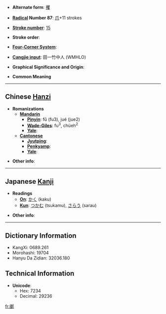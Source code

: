 * '''Alternate form''': [[攫]]

* '''[[Wiktionary:Chinese radical index| Radical]] Number 87''': [[Wiktionary:Chinese radical index 爪|爪]]+11 strokes

* '''[[Wiktionary:Chinese total strokes index|Stroke number]]''': [[Wiktionary:Chinese total strokes index 15|15]]

* '''Stroke order''': 

* '''[[Wiktionary:Chinese four corner index|Four-Corner System]]''': 

* '''[[Wiktionary:Chinese Cangjie index|Cangjie input]]''': 田一竹中人 (WMHLO)

* '''Graphical Significance and Origin''': 

* '''Common Meaning'''

----

== Chinese [[Hanzi]] ==

* '''Romanizations'''
** '''[[Mandarin]]'''
*** '''[[Pinyin]]''': fǔ (fu3), jué (jue2)
*** '''[[Wade-Giles]]''': fu<sup>3</sup>, chüeh<sup>2</sup>
*** '''[[Yale]]''': 
** '''[[Cantonese]]'''
*** '''[[Jyutping]]''':
*** '''[[Penkyamp]]''': 
*** '''[[Yale]]''': 

* '''Other info''': 

----

== Japanese [[Kanji]] ==

* '''Readings'''
** '''[[On]]''': [[かく]] (kaku)
** '''[[Kun]]''': [[つかむ]] (tsukamu), [[さらう]] (sarau)

* '''Other info''':  

----

== Dictionary Information ==

* KangXi: 0689.261
* Morohashi: 19704
* Hanyu Da Zidian: 32036.180

== Technical Information ==

* '''Unicode''':
** Hex: 7234
** Decimal: 29236

[[fr:爴]]